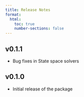 ```yaml
---
title: Release Notes
format:
  html:
    toc: true
    number-sections: false
---
```


## v0.1.1

- Bug fixes in State space solvers

## v0.1.0

- Initial release of the package